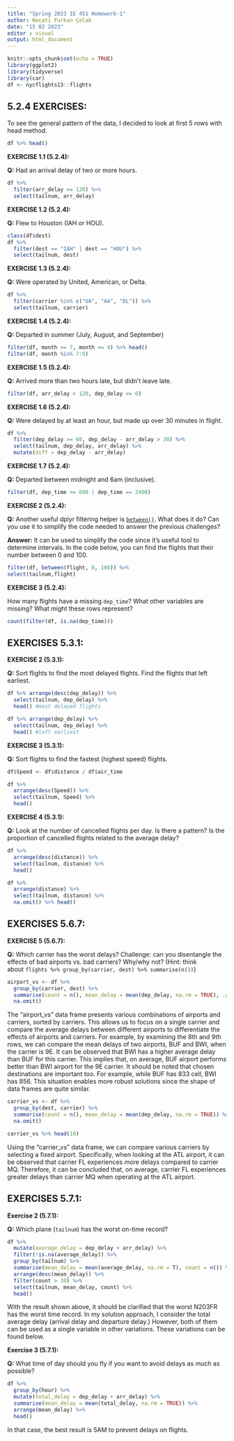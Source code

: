 ```yaml
---
title: "Spring 2023 IE 451 Homework-1"
author: Necati Furkan Çolak
date: "15 02 2023"
editor : visual
output: html_document
---
```

```r
knitr::opts_chunk$set(echo = TRUE)
library(ggplot2)
library(tidyverse)
library(car)
df <- nycflights13::flights
```

## **5.2.4 EXERCISES:**

To see the general pattern of the data, I decided to look at first 5 rows with head method.

```r
df %>% head()
```

**EXERCISE 1.1 (5.2.4):**

**Q:** Had an arrival delay of two or more hours.

```r
df %>% 
  filter(arr_delay >= 120) %>%
  select(tailnum, arr_delay)  
```

**EXERCISE 1.2 (5.2.4):**

**Q:** Flew to Houston (IAH or HOU).

```r
class(df$dest)
df %>% 
  filter(dest == "IAH" | dest == "HOU") %>% 
  select(tailnum, dest)
```

**EXERCISE 1.3 (5.2.4):**

**Q:** Were operated by United, American, or Delta.

```r
df %>% 
  filter(carrier %in% c("UA", "AA", "DL")) %>% 
  select(tailnum, carrier)
```

**EXERCISE 1.4 (5.2.4):**

**Q:** Departed in summer (July, August, and September)

```r
filter(df, month >= 7, month <= 9) %>% head()
filter(df, month %in% 7:9)
```

**EXERCISE 1.5 (5.2.4):**

**Q:** Arrived more than two hours late, but didn't leave late.

```r
filter(df, arr_delay > 120, dep_delay <= 0)
```

**EXERCISE 1.6 (5.2.4):**

**Q:** Were delayed by at least an hour, but made up over 30 minutes in flight.

```r
df %>% 
  filter(dep_delay >= 60, dep_delay - arr_delay > 30) %>% 
  select(tailnum, dep_delay, arr_delay) %>% 
  mutate(diff = dep_delay - arr_delay)
```

**EXERCISE 1.7 (5.2.4):**

**Q:** Departed between midnight and 6am (inclusive).

```r
filter(df, dep_time <= 600 | dep_time == 2400)
```

**EXERCISE 2 (5.2.4):**

**Q:** Another useful dplyr filtering helper is [`between()`](https://dplyr.tidyverse.org/reference/between.html). What does it do? Can you use it to simplify the code needed to answer the previous challenges?

**Answer:** It can be used to simplify the code since it's useful tool to determine intervals. In the code below, you can find the flights that their number between 0 and 100.

```r
filter(df, between(flight, 0, 100)) %>% 
select(tailnum,flight)
```

**EXERCISE 3 (5.2.4):**

How many flights have a missing `dep_time`? What other variables are missing? What might these rows represent?

```r
count(filter(df, is.na(dep_time)))
```

## **EXERCISES 5.3.1:**

**EXERCISE 2 (5.3.1):**

**Q:** Sort flights to find the most delayed flights. Find the flights that left earliest.

```r
df %>% arrange(desc(dep_delay)) %>% 
  select(tailnum, dep_delay) %>% 
  head() #most delayed flights

df %>% arrange(dep_delay) %>% 
  select(tailnum, dep_delay) %>% 
  head() #left earliest
```

**EXERCISE 3 (5.3.1):**

**Q:** Sort flights to find the fastest (highest speed) flights.

```r
df$Speed <- df$distance / df$air_time

df %>% 
  arrange(desc(Speed)) %>%
  select(tailnum, Speed) %>% 
  head()
```

**EXERCISE 4 (5.3.1):**

**Q:** Look at the number of cancelled flights per day. Is there a pattern? Is the proportion of cancelled flights related to the average delay?

```r
df %>% 
  arrange(desc(distance)) %>% 
  select(tailnum, distance) %>% 
  head()

df %>% 
  arrange(distance) %>% 
  select(tailnum, distance) %>% 
  na.omit() %>% head()
```

## EXERCISES 5.6.7:

**EXERCISE 5 (5.6.7):**

**Q:** Which carrier has the worst delays? Challenge: can you disentangle the effects of bad airports vs. bad carriers? Why/why not? (Hint: think about `flights %>% group_by(carrier, dest) %>% summarise(n())`)

```r
airport_vs <- df %>% 
  group_by(carrier, dest) %>% 
  summarise(count = n(), mean_delay = mean(dep_delay, na.rm = TRUE), .groups = "drop") %>% 
  na.omit()
```

The "airport_vs" data frame presents various combinations of airports and carriers, sorted by carriers. This allows us to focus on a single carrier and compare the average delays between different airports to differentiate the effects of airports and carriers. For example, by examining the 8th and 9th rows, we can compare the mean delays of two airports, BUF and BWI, when the carrier is 9E. It can be observed that BWI has a higher average delay than BUF for this carrier. This implies that, on average, BUF airport performs better than BWI airport for the 9E carrier. It should be noted that chosen destinations are important too. For example, while BUF has 833 cell, BWI has 856. This situation enables more robust solutions since the shape of data frames are quite similar.

```r
carrier_vs <- df %>% 
  group_by(dest, carrier) %>% 
  summarise(count = n(), mean_delay = mean(dep_delay, na.rm = TRUE)) %>% 
  na.omit()

carrier_vs %>% head(10)
```

Using the "carrier_vs" data frame, we can compare various carriers by selecting a fixed airport. Specifically, when looking at the ATL airport, it can be observed that carrier FL experiences more delays compared to carrier MQ. Therefore, it can be concluded that, on average, carrier FL experiences greater delays than carrier MQ when operating at the ATL airport.

## **EXERCISES 5.7.1:**

**Exercise 2 (5.7.1):**

**Q:** Which plane (`tailnum`) has the worst on-time record?

```r
df %>% 
  mutate(average_delay = dep_delay + arr_delay) %>% 
  filter(!is.na(average_delay)) %>% 
  group_by(tailnum) %>% 
  summarise(mean_delay = mean(average_delay, na.rm = T), count = n()) %>% 
  arrange(desc(mean_delay)) %>% 
  filter(count > 30) %>%
  select(tailnum, mean_delay, count) %>% 
  head()
```

With the result shown above, it should be clarified that the worst N203FR has the worst time record. In my solution approach, I consider the total average delay (arrival delay and departure delay.) However, both of them can be used as a single variable in other variations. These variations can be found below.

**Exercise 3 (5.7.1):**

**Q:** What time of day should you fly if you want to avoid delays as much as possible?

```r
df %>% 
  group_by(hour) %>% 
  mutate(total_delay = dep_delay + arr_delay) %>% 
  summarise(mean_delay = mean(total_delay, na.rm = TRUE)) %>% 
  arrange(mean_delay) %>% 
  head()
```

In that case, the best result is 5AM to prevent delays on flights.
